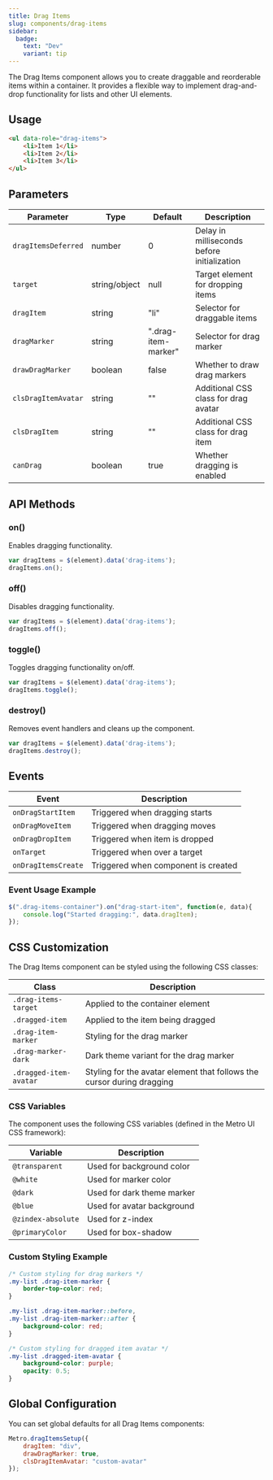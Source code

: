 ```yaml
---
title: Drag Items
slug: components/drag-items
sidebar:
  badge:
    text: "Dev"
    variant: tip
---
```


The Drag Items component allows you to create draggable and reorderable items within a container. It provides a flexible way to implement drag-and-drop functionality for lists and other UI elements.

## Usage

```html
<ul data-role="drag-items">
    <li>Item 1</li>
    <li>Item 2</li>
    <li>Item 3</li>
</ul>
```

## Parameters

| Parameter | Type | Default | Description |
| --- | --- | --- | --- |
| `dragItemsDeferred` | number | 0 | Delay in milliseconds before initialization |
| `target` | string/object | null | Target element for dropping items |
| `dragItem` | string | "li" | Selector for draggable items |
| `dragMarker` | string | ".drag-item-marker" | Selector for drag marker |
| `drawDragMarker` | boolean | false | Whether to draw drag markers |
| `clsDragItemAvatar` | string | "" | Additional CSS class for drag avatar |
| `clsDragItem` | string | "" | Additional CSS class for drag item |
| `canDrag` | boolean | true | Whether dragging is enabled |

## API Methods

### on()
Enables dragging functionality.

```javascript
var dragItems = $(element).data('drag-items');
dragItems.on();
```

### off()
Disables dragging functionality.

```javascript
var dragItems = $(element).data('drag-items');
dragItems.off();
```

### toggle()
Toggles dragging functionality on/off.

```javascript
var dragItems = $(element).data('drag-items');
dragItems.toggle();
```

### destroy()
Removes event handlers and cleans up the component.

```javascript
var dragItems = $(element).data('drag-items');
dragItems.destroy();
```

## Events

| Event | Description |
| --- | --- |
| `onDragStartItem` | Triggered when dragging starts |
| `onDragMoveItem` | Triggered when dragging moves |
| `onDragDropItem` | Triggered when item is dropped |
| `onTarget` | Triggered when over a target |
| `onDragItemsCreate` | Triggered when component is created |

### Event Usage Example

```javascript
$(".drag-items-container").on("drag-start-item", function(e, data){
    console.log("Started dragging:", data.dragItem);
});
```

## CSS Customization

The Drag Items component can be styled using the following CSS classes:

| Class | Description |
| --- | --- |
| `.drag-items-target` | Applied to the container element |
| `.dragged-item` | Applied to the item being dragged |
| `.drag-item-marker` | Styling for the drag marker |
| `.drag-marker-dark` | Dark theme variant for the drag marker |
| `.dragged-item-avatar` | Styling for the avatar element that follows the cursor during dragging |

### CSS Variables

The component uses the following CSS variables (defined in the Metro UI CSS framework):

| Variable | Description |
| --- | --- |
| `@transparent` | Used for background color |
| `@white` | Used for marker color |
| `@dark` | Used for dark theme marker |
| `@blue` | Used for avatar background |
| `@zindex-absolute` | Used for z-index |
| `@primaryColor` | Used for box-shadow |

### Custom Styling Example

```css
/* Custom styling for drag markers */
.my-list .drag-item-marker {
    border-top-color: red;
}

.my-list .drag-item-marker::before,
.my-list .drag-item-marker::after {
    background-color: red;
}

/* Custom styling for dragged item avatar */
.my-list .dragged-item-avatar {
    background-color: purple;
    opacity: 0.5;
}
```

## Global Configuration

You can set global defaults for all Drag Items components:

```javascript
Metro.dragItemsSetup({
    dragItem: "div",
    drawDragMarker: true,
    clsDragItemAvatar: "custom-avatar"
});
```